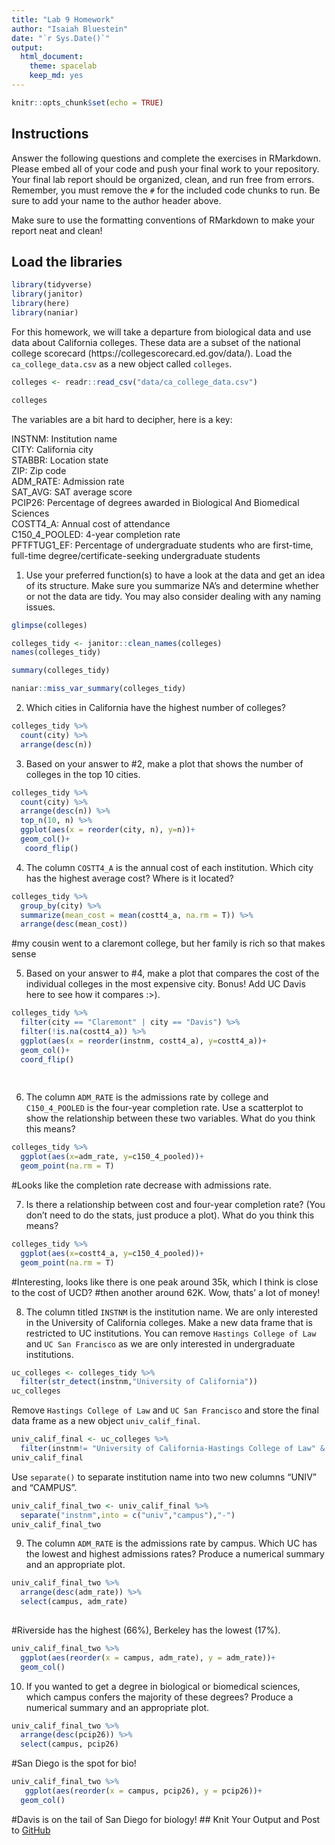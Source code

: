 ```yaml
---
title: "Lab 9 Homework"
author: "Isaiah Bluestein"
date: "`r Sys.Date()`"
output:
  html_document: 
    theme: spacelab
    keep_md: yes
---
```


```r
knitr::opts_chunk$set(echo = TRUE)
```

## Instructions
Answer the following questions and complete the exercises in RMarkdown. Please embed all of your code and push your final work to your repository. Your final lab report should be organized, clean, and run free from errors. Remember, you must remove the `#` for the included code chunks to run. Be sure to add your name to the author header above.  

Make sure to use the formatting conventions of RMarkdown to make your report neat and clean!  

## Load the libraries
```r
library(tidyverse)
library(janitor)
library(here)
library(naniar)

``` 

For this homework, we will take a departure from biological data and use data about California colleges. These data are a subset of the national college scorecard (https://collegescorecard.ed.gov/data/). Load the `ca_college_data.csv` as a new object called `colleges`.
```r
colleges <- readr::read_csv("data/ca_college_data.csv")
```
```r
colleges
```

The variables are a bit hard to decipher, here is a key:  

INSTNM: Institution name  
CITY: California city  
STABBR: Location state  
ZIP: Zip code  
ADM_RATE: Admission rate  
SAT_AVG: SAT average score  
PCIP26: Percentage of degrees awarded in Biological And Biomedical Sciences  
COSTT4_A: Annual cost of attendance  
C150_4_POOLED: 4-year completion rate  
PFTFTUG1_EF: Percentage of undergraduate students who are first-time, full-time degree/certificate-seeking undergraduate students  

1. Use your preferred function(s) to have a look at the data and get an idea of its structure. Make sure you summarize NA's and determine whether or not the data are tidy. You may also consider dealing with any naming issues.
```r
glimpse(colleges)
```

```r
colleges_tidy <- janitor::clean_names(colleges)
names(colleges_tidy)
```

```r
summary(colleges_tidy)
```
```r
naniar::miss_var_summary(colleges_tidy)
```

2. Which cities in California have the highest number of colleges?
```r
colleges_tidy %>% 
  count(city) %>% 
  arrange(desc(n))
```

3. Based on your answer to #2, make a plot that shows the number of colleges in the top 10 cities.
```r
colleges_tidy %>% 
  count(city) %>% 
  arrange(desc(n)) %>% 
  top_n(10, n) %>% 
  ggplot(aes(x = reorder(city, n), y=n))+
  geom_col()+
   coord_flip()
```

4. The column `COSTT4_A` is the annual cost of each institution. Which city has the highest average cost? Where is it located?
```r
colleges_tidy %>%
  group_by(city) %>%
  summarize(mean_cost = mean(costt4_a, na.rm = T)) %>% 
  arrange(desc(mean_cost))
```
#my cousin went to a claremont college, but her family is rich so that makes sense

5. Based on your answer to #4, make a plot that compares the cost of the individual colleges in the most expensive city. Bonus! Add UC Davis here to see how it compares :>).
```r
colleges_tidy %>% 
  filter(city == "Claremont" | city == "Davis") %>%
  filter(!is.na(costt4_a)) %>% 
  ggplot(aes(x = reorder(instnm, costt4_a), y=costt4_a))+
  geom_col()+
  coord_flip()
  
  
```

6. The column `ADM_RATE` is the admissions rate by college and `C150_4_POOLED` is the four-year completion rate. Use a scatterplot to show the relationship between these two variables. What do you think this means?
```r
colleges_tidy %>% 
  ggplot(aes(x=adm_rate, y=c150_4_pooled))+
  geom_point(na.rm = T)
```
#Looks like the completion rate decrease with admissions rate. 

7. Is there a relationship between cost and four-year completion rate? (You don't need to do the stats, just produce a plot). What do you think this means?
```r
colleges_tidy %>% 
  ggplot(aes(x=costt4_a, y=c150_4_pooled))+
  geom_point(na.rm = T)
```
#Interesting, looks like there is one peak around 35k, which I think is close to the cost of UCD?
#then another around 62K. Wow, thats' a lot of money!

8. The column titled `INSTNM` is the institution name. We are only interested in the University of California colleges. Make a new data frame that is restricted to UC institutions. You can remove `Hastings College of Law` and `UC San Francisco` as we are only interested in undergraduate institutions.
```r
uc_colleges <- colleges_tidy %>% 
  filter(str_detect(instnm,"University of California"))
uc_colleges


```

Remove `Hastings College of Law` and `UC San Francisco` and store the final data frame as a new object `univ_calif_final`.
```r
univ_calif_final <- uc_colleges %>% 
  filter(instnm!= "University of California-Hastings College of Law" & instnm!= "University of California-San Francisco")
univ_calif_final
```

Use `separate()` to separate institution name into two new columns "UNIV" and "CAMPUS".
```r
univ_calif_final_two <- univ_calif_final %>%
  separate("instnm",into = c("univ","campus"),"-")
univ_calif_final_two
```

9. The column `ADM_RATE` is the admissions rate by campus. Which UC has the lowest and highest admissions rates? Produce a numerical summary and an appropriate plot.
```r
univ_calif_final_two %>%
  arrange(desc(adm_rate)) %>% 
  select(campus, adm_rate)
  
```
#Riverside has the highest (66%), Berkeley has the lowest (17%). 
```r
univ_calif_final_two %>%
  ggplot(aes(reorder(x = campus, adm_rate), y = adm_rate))+
  geom_col()
```

10. If you wanted to get a degree in biological or biomedical sciences, which campus confers the majority of these degrees? Produce a numerical summary and an appropriate plot.
```r
univ_calif_final_two %>% 
  arrange(desc(pcip26)) %>% 
  select(campus, pcip26)
```
#San Diego is the spot for bio!
```r
univ_calif_final_two %>%
   ggplot(aes(reorder(x = campus, pcip26), y = pcip26))+
  geom_col()
```
#Davis is on the tail of San Diego for biology! 
## Knit Your Output and Post to [GitHub](https://github.com/FRS417-DataScienceBiologists)